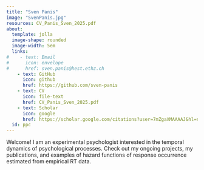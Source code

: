 ```yaml
---
title: "Sven Panis"
image: "SvenPanis.jpg"
resources: CV_Panis_Sven_2025.pdf
about:
  template: jolla
  image-shape: rounded
  image-width: 5em
  links:
#    - text: Email
#      icon: envelope
#      href: sven.panis@hest.ethz.ch
    - text: GitHub
      icon: github
      href: https://github.com/sven-panis
    - text: CV
      icon: file-text
      href: CV_Panis_Sven_2025.pdf
    - text: Scholar
      icon: google
      href: https://scholar.google.com/citations?user=7mZgaXMAAAAJ&hl=nl
  id: ppc
---
```


:::{#ppc}

Welcome! I am an experimental psychologist interested in the temporal dynamics of psychological processes.
Check out my ongoing projects, my publications, and examples of hazard functions of response occurrence estimated from empirical RT data.

:::
